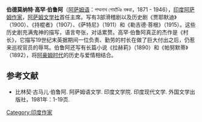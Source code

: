 '''伯德莫纳特·高罕·伯鲁阿'''（[[阿萨姆语|阿萨姆语]]：পদ্মনাথ গোহাঁঞি বৰুৱা，1871 - 1946），[[印度|印度]][[阿萨姆语文学|阿萨姆作家]]，[[阿萨姆文学社|阿萨姆文学社]]首任主席。写有3部滑稽剧以及历史剧《贾耶默迪》（1900）、《持棍者》（1907）、《萨特尼》（1911）和《勒吉德·菩根》（1915）。这些历史剧充满鬼神的描写，语言夸张，对话累赘。高罕·伯鲁阿真正的杰作是《村长》，它描写19世纪末英据期间一位负责、勤劳的村长在做了巨大付出之后，仍惹来巡视官员的辱骂。伯鲁阿还写有长篇小说《拉赫莉》（1890）和《帕努默蒂》（1892），将[[阿豪姆王国|阿豪姆时代]]的历史与爱情相结合。

== 参考文献 ==
* 比林契·古马儿·伯鲁阿. 阿萨姆语文学. 印度文学院. 印度现代文学. 外国文学出版社，1981年：1-19页.

[[Category:印度作家|Category:印度作家]]